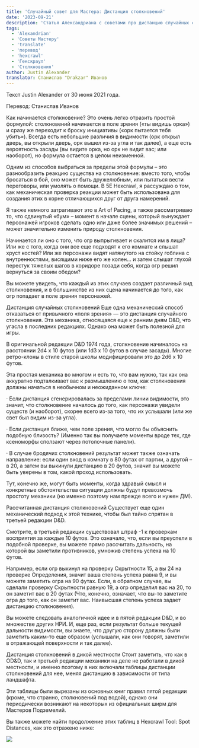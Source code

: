 ```yaml
---
title: 'Случайный совет для Мастера: Дистанция столкновений'
date: '2023-09-21'
description: 'Статья Александриана с советами про дистанцию случайных столкновений #alexandrian #gmtips #hexcrawl'
tags:
  - 'Alexandrian'
  - 'Советы Мастеру'
  - 'translate'
  - 'перевод'
  - 'hexcrawl'
  - 'Гекскраул'
  - 'Столкновения'
author: Justin Alexander
translator: Станислав "Drakzar" Иванов
---
```


Текст Justin Alexander от 30 июня 2021 года.

Перевод: Станислав Иванов

Как начинается столкновение?
Это очень легко отразить простой формулой: столкновений начинается в поле зрения («ты видишь орка») и сразу же переходит к броску инициативы («орк пытается тебя убить»). Всегда есть небольшие различия в видимости (орк открыл дверь, вы открыли дверь, орк вышел из-за угла и так далее), а еще есть вероятность засады (вы видите орка, но орк не видит вас; или наоборот), но формула остается в целом неизменной.

Одним из способов выбраться за пределы этой формулы – это разнообразить реакцию существа на столкновение: вместо того, чтобы бросаться в бой, оно может быть дружелюбным, или пытаться вести переговоры, или умолять о помощи. В 5E Hexcrawl, я рассуждаю о том, как механическая проверка реакции может быть использована для создания этих в корне отличающихся друг от друга намерений.

Я также немного затрагивают это в Art of Pacing, а также рассматриваю то, что сдвинутый «бум» – момент в начале сцены, который вынуждает персонажей игроков сделать одно или даже более значимых решений – может значительно изменить природу столкновения.

Начинается ли оно с того, что огр выпрыгивает и скалится им в лица? Или же с того, когда они все еще подходят к его комнате и слышат хруст костей? Или же персонажи видят натянутого на стойку гоблина с внутренностями, висящими ниже его же колен… и затем слышат глухой перестук тяжелых шагов в коридоре позади себя, когда огр решил вернуться за своим обедом?

Вы можете увидеть, что каждый из этих случаев создает различный вид столкновения, и в большинстве из них сцена начинается до того, как огр попадает в поле зрения персонажей.

Дистанция случайных столкновений
Еще одна механический способ отказаться от привычного «поля зрения» — это дистанция случайного столкновения. Эта механика, относящаяся еще к ранним дням D&D, что угасла в последних редакциях. Однако она может быть полезной для игры.

В оригинальной редакции D&D 1974 года, столкновение начиналось на расстоянии 2d4 x 10 футов (или 1d3 x 10 футов в случае засады). Многие ретро-клоны в стиле старой школы модифицировали это до 2d6 x 10 футов.

Эта простая механика во многом и есть то, что вам нужно, так как она аккуратно подталкивает вас к размышлению о том, как столкновения должны начаться в необычном и неожиданном ключе:

· Если дистанция сгенерировалась за пределами линии видимости, это значит, что столкновение началось до того, как персонажи увидели существ (и наоборот), скорее всего из-за того, что их услышали (или же свет был видим из-за угла).

· Если дистанция ближе, чем поле зрения, что могло бы объяснить подобную близость? (Именно так вы получаете моменты вроде тех, где ксеноморфы сползают через потолочные панели).

· В случае бродячих столкновений результат может также означать направление: если один вход в комнату в 80 футах от партии, а другой – в 20, а затем вы выкинули дистанцию в 20 футов, значит вы можете быть уверены в том, какой проход использовать.

Тут, конечно же, могут быть моменты, когда здравый смысл и конкретные обстоятельства ситуации должны будут превозмочь простоту механики (но именно поэтому нам прежде всего и нужен ДМ).

Рассчитанная дистанция столкновений
Существует еще один механический подход к этой технике, чтобы был тайно спрятан в третьей редакции D&D.

Смотрите, в третьей редакции существовал штраф -1 к проверкам восприятия за каждые 10 футов. Это означало, что, если вы преуспели в подобной проверке, вы можете прямо рассчитать дальность, на которой вы заметили противников, умножив степень успеха на 10 футов.

Например, если огр выкинул на проверку Скрытности 15, а вы 24 на проверке Определения, значит ваша степень успеха равна 9, и вы можете заметить огра на 90 футах. Если, в обратном случае, вы сделали проверку Скрытности равную 19, а огр определил вас на 20, то он заметит вас в 20 футах (Что, конечно, означает, что вы-то заметите огра до того, как он заметит вас. Наивысшая степень успеха задает дистанцию столкновения).

Вы можете следовать аналогичной идее и в пятой редакции D&D, и во множестве других НРИ. И, еще раз, если результат больше текущей дальности видимости, вы знаете, что другую сторону должны были заметить каким-то еще образом (услышали, как они говорят, заметили в отражающей поверхности и так далее).

Дистанция столкновений в дикой местности
Стоит заметить, что как в OD&D, так и третьей редакции механики на деле не работали в дикой местности, и именно поэтому в них включали таблицы дистанции столкновений для нее, меняя дистанцию в зависимости от типа ландшафта.

Эти таблицы были вырезаны из основных книг правил пятой редакции (кроме, что странно, столкновений под водой), однако они периодически возникают на некоторых из официальных ширм для Мастеров Подземелий.

Вы также можете найти продолжение этих таблиц в Hexcrawl Tool: Spot Distances, как это отражено ниже:

![](/images/encounters-distance.webp)
